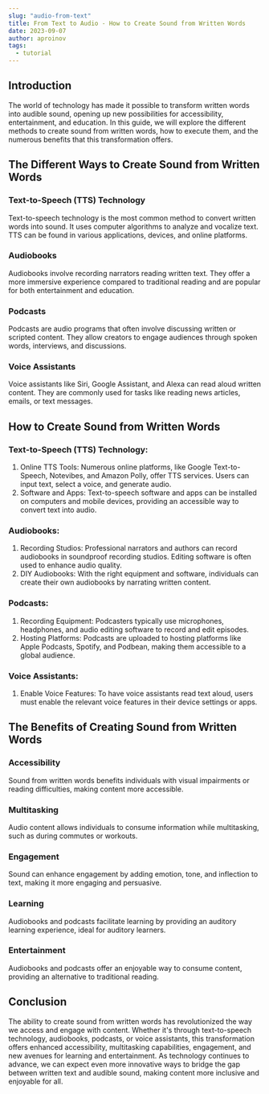 ---
slug: "audio-from-text"
title: From Text to Audio - How to Create Sound from Written Words
date: 2023-09-07
author: aproinov
tags:
  - tutorial
---

## Introduction

The world of technology has made it possible to transform written words into audible sound, opening up new possibilities for accessibility, entertainment, and education. In this guide, we will explore the different methods to create sound from written words, how to execute them, and the numerous benefits that this transformation offers.

## The Different Ways to Create Sound from Written Words

### Text-to-Speech (TTS) Technology

Text-to-speech technology is the most common method to convert written words into sound. It uses computer algorithms to analyze and vocalize text. TTS can be found in various applications, devices, and online platforms.

### Audiobooks

Audiobooks involve recording narrators reading written text. They offer a more immersive experience compared to traditional reading and are popular for both entertainment and education.

### Podcasts

Podcasts are audio programs that often involve discussing written or scripted content. They allow creators to engage audiences through spoken words, interviews, and discussions.

### Voice Assistants

Voice assistants like Siri, Google Assistant, and Alexa can read aloud written content. They are commonly used for tasks like reading news articles, emails, or text messages.

## How to Create Sound from Written Words

### Text-to-Speech (TTS) Technology:

1. Online TTS Tools: Numerous online platforms, like Google Text-to-Speech, Notevibes, and Amazon Polly, offer TTS services. Users can input text, select a voice, and generate audio.
2. Software and Apps: Text-to-speech software and apps can be installed on computers and mobile devices, providing an accessible way to convert text into audio.

### Audiobooks:

1. Recording Studios: Professional narrators and authors can record audiobooks in soundproof recording studios. Editing software is often used to enhance audio quality.
2. DIY Audiobooks: With the right equipment and software, individuals can create their own audiobooks by narrating written content.

### Podcasts:

1. Recording Equipment: Podcasters typically use microphones, headphones, and audio editing software to record and edit episodes.
2. Hosting Platforms: Podcasts are uploaded to hosting platforms like Apple Podcasts, Spotify, and Podbean, making them accessible to a global audience.

### Voice Assistants:

1. Enable Voice Features: To have voice assistants read text aloud, users must enable the relevant voice features in their device settings or apps.

## The Benefits of Creating Sound from Written Words

### Accessibility

Sound from written words benefits individuals with visual impairments or reading difficulties, making content more accessible.

### Multitasking

Audio content allows individuals to consume information while multitasking, such as during commutes or workouts.

### Engagement

Sound can enhance engagement by adding emotion, tone, and inflection to text, making it more engaging and persuasive.

### Learning

Audiobooks and podcasts facilitate learning by providing an auditory learning experience, ideal for auditory learners.

### Entertainment

Audiobooks and podcasts offer an enjoyable way to consume content, providing an alternative to traditional reading.

## Conclusion

The ability to create sound from written words has revolutionized the way we access and engage with content. Whether it's through text-to-speech technology, audiobooks, podcasts, or voice assistants, this transformation offers enhanced accessibility, multitasking capabilities, engagement, and new avenues for learning and entertainment. As technology continues to advance, we can expect even more innovative ways to bridge the gap between written text and audible sound, making content more inclusive and enjoyable for all.